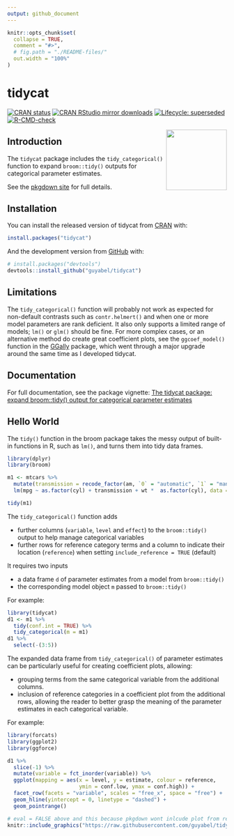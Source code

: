 ```yaml
---
output: github_document
---
```


<!-- README.md is generated from README.Rmd. Please edit that file -->

```r
knitr::opts_chunk$set(
  collapse = TRUE,
  comment = "#>",
  # fig.path = "./README-files/"
  out.width = "100%"
)
```

# tidycat

<!-- badges: start -->

[![CRAN status](https://www.r-pkg.org/badges/version/tidycat)](https://CRAN.R-project.org/package=tidycat)
[![CRAN RStudio mirror downloads](https://cranlogs.r-pkg.org/badges/grand-total/tidycat?color=blue)](https://r-pkg.org/pkg/tidycat)
[![Lifecycle: superseded](https://img.shields.io/badge/lifecycle-superseded-blue.svg)](https://lifecycle.r-lib.org/articles/stages.html#superseded)
[![R-CMD-check](https://github.com/guyabel/tidycat/workflows/R-CMD-check/badge.svg)](https://github.com/guyabel/tidycat/actions)
<!-- badges: end -->

<img src='./man/figures/logo.png' align="right" height="139" />

## Introduction

The `tidycat` package includes the `tidy_categorical()` function to expand `broom::tidy()` outputs for categorical parameter estimates.

See the [pkgdown site](http://guyabel.github.io/tidycat/) for full details.

## Installation

You can install the released version of tidycat from [CRAN](https://CRAN.R-project.org) with:

``` r
install.packages("tidycat")
```

And the development version from [GitHub](https://github.com/) with:

``` r
# install.packages("devtools")
devtools::install_github("guyabel/tidycat")
```

## Limitations

The `tidy_categorical()` function will probably not work as expected for non-default contrasts such as `contr.helmert()` and when one or more model parameters are rank deficient. It also only supports a limited range of models; `lm()` or `glm()` should be fine. For more complex cases, or an alternative method do create great coefficient plots, see the `ggcoef_model()` function in the [GGally](https://ggobi.github.io/ggally/reference/ggcoef_model.html) package, which went through a major upgrade around the same time as I developed tidycat.

## Documentation

For full documentation, see the package vignette: [The tidycat package: expand broom::tidy() output for categorical parameter estimates](https://guyabel.github.io/tidycat/articles/tidycat.html)
 
## Hello World

The `tidy()` function in the broom package takes the messy output of built-in functions in R, such as `lm()`, and turns them into tidy data frames.

```r
library(dplyr)
library(broom)

m1 <- mtcars %>%
  mutate(transmission = recode_factor(am, `0` = "automatic", `1` = "manual")) %>%
  lm(mpg ~ as.factor(cyl) + transmission + wt *  as.factor(cyl), data = .)

tidy(m1)
```

The `tidy_categorical()` function adds 

  - further columns (`variable`, `level` and `effect`) to the `broom::tidy()` output to help manage categorical variables
  - further rows for reference category terms and a column to indicate their location (`reference`) when setting `include_reference = TRUE` (default)

It requires two inputs

  - a data frame `d` of parameter estimates from a model from `broom::tidy()`
  - the corresponding model object `m` passed to `broom::tidy()`

For example:    
```r
library(tidycat)
d1 <- m1 %>%
  tidy(conf.int = TRUE) %>%
  tidy_categorical(m = m1)
d1 %>%
  select(-(3:5))
```

The expanded data frame from `tidy_categorical()` of parameter estimates can be particularly useful for creating coefficient plots, allowing:

  - grouping terms from the same categorical variable from the additional columns.
  - inclusion of reference categories in a coefficient plot from the additional rows, allowing the reader to better grasp the meaning of the parameter estimates in each categorical variable.

For example:

```r
library(forcats)
library(ggplot2)
library(ggforce)

d1 %>%
  slice(-1) %>%
  mutate(variable = fct_inorder(variable)) %>%
  ggplot(mapping = aes(x = level, y = estimate, colour = reference,
                       ymin = conf.low, ymax = conf.high)) +
  facet_row(facets = "variable", scales = "free_x", space = "free") +
  geom_hline(yintercept = 0, linetype = "dashed") +
  geom_pointrange()
```


```r
# eval = FALSE above and this because pkgdown wont inlcude plot from readme... not sure why
knitr::include_graphics("https://raw.githubusercontent.com/guyabel/tidycat/master/README-files/unnamed-chunk-4-1.png")
```




